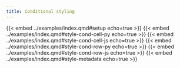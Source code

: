 ```yaml
---
title: Conditional styling
---
```


{{< embed ../examples/index.qmd#setup echo=true >}}
{{< embed ../examples/index.qmd#style-cond-cell-py echo=true >}}
{{< embed ../examples/index.qmd#style-cond-cell-js echo=true >}}
{{< embed ../examples/index.qmd#style-cond-row-py echo=true >}}
{{< embed ../examples/index.qmd#style-cond-row-js echo=true >}}
{{< embed ../examples/index.qmd#style-metadata echo=true >}}